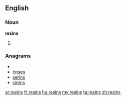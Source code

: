 ==English==

===Noun===
'''resins'''

# {{plural of|resin}}

===Anagrams===
* {{alphagram|einrss}}
* [[rinses#English|rinses]]
* [[serins#English|serins]]
* [[sirens#English|sirens]]

[[ar:resins]]
[[fr:resins]]
[[hu:resins]]
[[my:resins]]
[[ta:resins]]
[[zh:resins]]